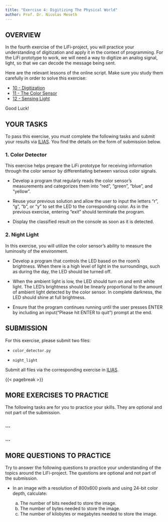 ```yaml
---
title: "Exercise 4: Digitizing The Physical World"
author: Prof. Dr. Nicolas Meseth
---
```


## OVERVIEW

In the fourth exercise of the LiFi-project, you will practice your understanding of digitization and apply it in the context of programming. For the LiFi prototype to work, we will need a way to digitize an analog signal, light, so that we can decode the message being sent.

Here are the relevant lessons of the online script. Make sure you study them carefully in order to solve this exercise:

-   [10 - Digitization](https://lifi.datalit.de/lifi-project/digitization)
-   [11 - The Color Sensor](https://lifi.datalit.de/lifi-project/the-color-sensor)
-   [12 - Sensing Light](https://lifi.datalit.de/lifi-project/sensing-light)

Good Luck!

## YOUR TASKS

To pass this exercise, you must complete the following tasks and submit your results via [ILIAS](https://lms.hs-osnabrueck.de). You find the details on the form of submission below.

### 1. Color Detector

This exercise helps prepare the LiFi prototype for receiving information through the color sensor by differentiating between various color signals.

-   Develop a program that regularly reads the color sensor's measurements and categorizes them into "red", "green", "blue", and "yellow".

-   Reuse your previous solution and allow the user to input the letters "r", "g", "b", or "y" to set the LED to the corresponding color. As in the previous exercise, entering "exit" should terminate the program.

-   Display the classified result on the console as soon as it is detected.

### 2. Night Light

In this exercise, you will utilize the color sensor's ability to measure the luminosity of the environment.

-   Develop a program that controls the LED based on the room's brightness. When there is a high level of light in the surroundings, such as during the day, the LED should be turned off.

-   When the ambient light is low, the LED should turn on and emit white light. The LED's brightness should be linearly proportional to the amount of ambient light detected by the color sensor. In complete darkness, the LED should shine at full brightness.

-   Ensure that the program continues running until the user presses ENTER by including an input("Please hit ENTER to quit") prompt at the end.

## SUBMISSION

For this exercise, please submit two files:

-   `color_detector.py`

-   `night_light`

Submit all files via the corresponding exercise in [ILIAS](https://lms.hs-osnabrueck.de).

{{< pagebreak >}}

## MORE EXERCISES TO PRACTICE

The following tasks are for you to practice your skills. They are optional and not part of the submission.

### ...

### ...

## MORE QUESTIONS TO PRACTICE

Try to answer the following questions to practice your understanding of the topics around the LiFi-project. The questions are optional and not part of the submission.

-   In an image with a resolution of 800x600 pixels and using 24-bit color depth, calculate:

    a) The number of bits needed to store the image.
    b) The number of bytes needed to store the image.
    c) The number of kilobytes or megabytes needed to store the image.
